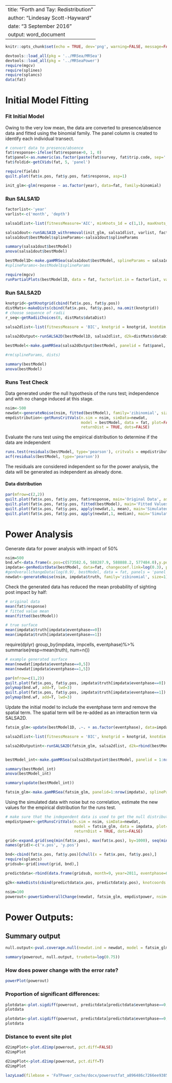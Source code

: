 ----
title: "Forth and Tay: Redistribution"
author: "Lindesay Scott-Hayward"
date: "3 September 2016"
output: word_document
----

```r
knitr::opts_chunk$set(echo = TRUE, dev='png', warning=FALSE, message=FALSE, fig=TRUE)
```

```r
devtools::load_all(pkg = '../MRSea/MRSea')
devtools::load_all(pkg = '../MRSeaPower')
require(mgcv)
require(splines)
require(splancs)
data(fat)
```

# Initial Model Fitting

### Fit Initial Model

Owing to the very low mean, the data are converted to presence/absence data and fitted using the binomial family. The panel column is created to identify each individual transect. 

```r
# convert data to presence/absence
fat$response<-ifelse(fat$response>0, 1, 0)
fat$panel<-as.numeric(as.factor(paste(fat$survey, fat$trip.code, sep='')))
fat$foldid<-getCVids(fat, 5, 'panel')
```

```r
require(fields)
quilt.plot(fat$x.pos, fat$y.pos, fat$response, asp=1)
```


```r
init_glm<-glm(response ~ as.factor(year), data=fat, family=binomial)
```


### Run SALSA1D

  
```r
factorlist<-'year'
varlist<-c('month', 'depth')

salsa1dlist<-list(fitnessMeasure='AIC', minKnots_1d = c(1,1), maxKnots_1d=c(5,5), startKnots_1d = c(1,1), degree=c(2,2), maxIterations=100, gaps=c(0,0))

salsa1dout<-runSALSA1D_withremoval(init_glm, salsa1dlist, varlist, factorlist, varlist_cyclicSplines = c('month'), splineParams = NULL, datain=fat, suppress.printout =TRUE)
salsa1dout$bestModel$splineParams<-salsa1dout$splineParams

```

```r
summary(salsa1dout$bestModel)
anova(salsa1dout$bestModel)
```


```r
bestModel1D<-make.gamMRSea(salsa1dout$bestModel, splineParams = salsa1dout$splineParams, varshortnames = salsa1dout$keptvarlist)
#splineParams<-bestModel$splineParams
```


```r
require(mgcv)
runPartialPlots(bestModel1D, data = fat, factorlist.in = factorlist, varlist.in = varlist, showKnots = T)
```

### Run SALSA2D

```r
knotgrid<-getKnotgrid(cbind(fat$x.pos, fat$y.pos))
distMats<-makeDists(cbind(fat$x.pos, fat$y.pos), na.omit(knotgrid))
# choose sequence of radii
r_seq<-getRadiiChoices(8, distMats$dataDist)
 
salsa2dlist<-list(fitnessMeasure = 'BIC', knotgrid = knotgrid, knotdim = c(100, 100),  startKnots=6, minKnots=2, maxKnots=20, r_seq=r_seq, gap=0)
```

```r
salsa2dOutput<-runSALSA2D(bestModel1D, salsa2dlist, d2k=distMats$dataDist, k2k=distMats$knotDist, splineParams=salsa1dout$splineParams, tol=0, chooserad=F, panels=NULL, suppress.printout=TRUE)
```

```r
bestModel<-make.gamMRSea(salsa2dOutput$bestModel, panelid = fat$panel, splineParams = salsa2dOutput$splineParams, varshortnames = varlist, gamMRSea=TRUE)

#rm(splineParams, dists)
```

```r
summary(bestModel)
anova(bestModel)
```

### Runs Test Check

Data generated under the null hypothesis of the runs test; independence and with no change induced at this stage.

```r
nsim<-500
newdat<-generateNoise(nsim, fitted(bestModel), family='zibinomial', size=1)
empdistribution<-getRunsCritVals(n.sim = nsim, simData=newdat, 
                                 model = bestModel, data = fat, plot=FALSE, 
                                 returnDist = TRUE, dots=FALSE)
```

Evaluate the runs test using the empirical distribution to determine if the data are independent
```r
runs.test(residuals(bestModel, type='pearson'), critvals = empdistribution)
acf(residuals(bestModel, type='pearson'))
```

The residuals are considered independent so for the power analysis, the data will be generated as independent as already done. 


#### Data distribution

```r
par(mfrow=c(2,2))
quilt.plot(fat$x.pos, fat$y.pos, fat$response, main='Original Data', asp=1)
quilt.plot(fat$x.pos, fat$y.pos, fitted(bestModel), main='Fitted Values', asp=1)
quilt.plot(fat$x.pos, fat$y.pos, apply(newdat,1, mean), main='Simulated Mean', asp=1)
quilt.plot(fat$x.pos, fat$y.pos, apply(newdat,1, median), main='Simulated Median', asp=1)
```


# Power Analysis

Generate data for power analysis with impact of 50\%

```r
nsim=500
bnd.wf<-data.frame(x.pos=c(573582.6, 588287.9, 588888.2, 577484.0),y.pos=c(6245875, 6245278, 6221998, 6221998))
impdata<-genRedistData(bestModel, data=fat, changecoef.link=log(0.3), panels='panel', imppoly=bnd.wf)
#genOverallchangeData(log(0.9), bestModel, data = fat, panels = 'panel')
newdat<-generateNoise(nsim, impdata$truth, family='zibinomial', size=1)
```

Check the generated data has reduced the mean probability of sighting post impact by half:
  
```r
# original data
mean(fat$response)
# fitted value mean
mean(fitted(bestModel))
```

```r
# true surface
mean(impdata$truth[impdata$eventphase==0])
mean(impdata$truth[impdata$eventphase==1])
```

require(dplyr)
group_by(impdata, impcells, eventphase)%>%
summarise(resp=mean(truth), num=n())

```r
# example generated surface
mean(newdat[impdata$eventphase==0,5])
mean(newdat[impdata$eventphase==1,5])
```

```r
par(mfrow=c(1,2))
quilt.plot(fat$x.pos, fat$y.pos, impdata$truth[impdata$eventphase==0])
polymap(bnd.wf, add=T, lwd=3)
quilt.plot(fat$x.pos, fat$y.pos, impdata$truth[impdata$eventphase==1])
polymap(bnd.wf, add=T, lwd=3)
```



Update the initial model to include the eventphase term and remove the spatial term.  The spatial term will be re-added as an interaction term via SALSA2D.

```r
fatsim_glm<-update(bestModel1D, .~. + as.factor(eventphase), data=impdata)
```

```r
salsa2dlist<-list(fitnessMeasure = 'BIC', knotgrid = knotgrid, knotdim = c(100, 100),  startKnots=6, minKnots=2, maxKnots=20, r_seq=r_seq, gap=0, interactionTerm='as.factor(eventphase)')

salsa2dOutputint<-runSALSA2D(fatsim_glm, salsa2dlist, d2k=rbind(bestModel$splineParams[[1]]$dist,bestModel$splineParams[[1]]$dist), k2k=distMats$knotDist, splineParams=salsa1dout$splineParams, tol=0, chooserad=F, panels=NULL, suppress.printout=FALSE)


bestModel_int<-make.gamMRSea(salsa2dOutputint$bestModel, panelid = 1:nrow(impdata), splineParams = salsa2dOutputint$splineParams, varshortnames = varlist, gamMRSea=TRUE)

summary(bestModel_int)
anova(bestModel_int)

summary(update(bestModel_int))
```


```r
fatsim_glm<-make.gamMRSea(fatsim_glm, panelid=1:nrow(impdata), splineParams=bestModel$splineParams, varshortnames=bestModel$varshortnames)
```

Using the simulated data with noise but no correlation, estimate the new values for the empirical distribution for the runs test.

```r
# make sure that the independent data is used to get the null distribution
empdistpower<-getRunsCritVals(n.sim = nsim, simData=newdat, 
                              model = fatsim_glm, data = impdata, plot=TRUE, 
                              returnDist = TRUE, dots=FALSE)
```


```r
grid<-expand.grid(seq(min(fat$x.pos), max(fat$x.pos), by=1000), seq(min(fat$y.pos), max(fat$y.pos), by=1000))
names(grid)<-c('x.pos', 'y.pos')

bnd<-cbind(fat$x.pos, fat$y.pos)[chull(x = fat$x.pos, fat$y.pos),]
require(splancs)
gridsub<-grid[inout(grid, bnd),]

predictdata<-rbind(data.frame(gridsub, month=9, year=2011, eventphase=0), data.frame(gridsub, month=9, year=2011, eventphase=1))

g2k<-makeDists(cbind(predictdata$x.pos, predictdata$y.pos), knotcoords = na.omit(knotgrid), knotmat = FALSE)$dataDist
```


```r
nsim=100
powerout<-powerSimOverallChange(newdat, fatsim_glm, empdistpower, nsim=nsim, powercoefid=length(coef(fatsim_glm)), predictionGrid=predictdata, g2k=g2k, splineParams=fatsim_glm$splineParams, sigdif=TRUE, n.boot=500, impact.loc=c(558385.2, 6245497))
```

# Power Outputs:


## Summary output

```r
null.output<-pval.coverage.null(newdat.ind = newdat, model = fatsim_glm, nsim = 500, powercoefid = length(coef(fatsim_glm)))
```

```r
summary(powerout, null.output, truebeta=log(0.75))
```

### How does power change with the error rate?

```r
powerPlot(powerout)
```


### Proportion of significant differences:
```r
plotdata<-plot.sigdiff(powerout, predictdata[predictdata$eventphase==0,c('x.pos', 'y.pos')], tailed='two', error.rate = 0.05, family=FALSE)
plotdata
```

```r
plotdata<-plot.sigdiff(powerout, predictdata[predictdata$eventphase==0,c('x.pos', 'y.pos')], tailed='two', error.rate = 0.05, family=TRUE)
plotdata
```

### Distance to event site plot

```r
d2impPlot<-plot.d2imp(powerout, pct.diff=FALSE)
d2impPlot
```

```r
d2impPlot<-plot.d2imp(powerout, pct.diff=T)
d2impPlot
```


```r
lazyLoad(filebase = 'FaTPower_cache/docx/poweroutfat_a896486c7266ee938530a429ee7ccd93')
```
